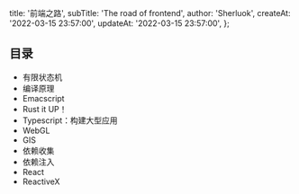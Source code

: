   title: '前端之路',
  subTitle: 'The road of frontend',
  author: 'Sherluok',
  createAt: '2022-03-15 23:57:00',
  updateAt: '2022-03-15 23:57:00',
};

## 目录

- 有限状态机
- 编译原理
- Emacscript
- Rust it UP！
- Typescript：构建大型应用
- WebGL
- GIS
- 依赖收集
- 依赖注入
- React
- ReactiveX
